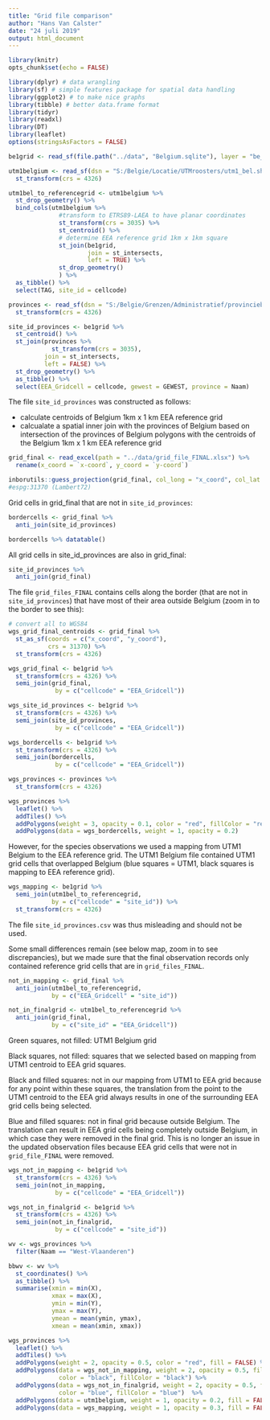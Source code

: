 ```yaml
---
title: "Grid file comparison"
author: "Hans Van Calster"
date: "24 juli 2019"
output: html_document
---
```


```r
library(knitr)
opts_chunk$set(echo = FALSE)

library(dplyr) # data wrangling
library(sf) # simple features package for spatial data handling
library(ggplot2) # to make nice graphs 
library(tibble) # better data.frame format
library(tidyr)
library(readxl)
library(DT)
library(leaflet)
options(stringsAsFactors = FALSE)
```

```r
be1grid <- read_sf(file.path("../data", "Belgium.sqlite"), layer = "be_1km")
```

```r
utm1belgium <- read_sf(dsn = "S:/Belgie/Locatie/UTMroosters/utm1_bel.shp") %>%
  st_transform(crs = 4326)

utm1bel_to_referencegrid <- utm1belgium %>%
  st_drop_geometry() %>%
  bind_cols(utm1belgium %>%
              #transform to ETRS89-LAEA to have planar coordinates
              st_transform(crs = 3035) %>%
              st_centroid() %>%
              # determine EEA reference grid 1km x 1km square
              st_join(be1grid,
                      join = st_intersects,
                      left = TRUE) %>%
              st_drop_geometry() 
              ) %>%
  as_tibble() %>%
  select(TAG, site_id = cellcode)
```




```r
provinces <- read_sf(dsn = "S:/Belgie/Grenzen/Administratief/provinciebel.shp") %>%
  st_transform(crs = 4326)
```



```r
site_id_provinces <- be1grid %>%
  st_centroid() %>%
  st_join(provinces %>%
            st_transform(crs = 3035),
          join = st_intersects, 
          left = FALSE) %>%
  st_drop_geometry() %>%
  as_tibble() %>%
  select(EEA_Gridcell = cellcode, gewest = GEWEST, province = Naam)
```

The file `site_id_provinces` was constructed as follows:

- calculate centroids of Belgium 1km x 1 km EEA reference grid
- calcualate a spatial inner join with the provinces of Belgium based on intersection of the provinces of Belgium polygons with the centroids of the Belgium 1km x 1 km EEA reference grid


```r
grid_final <- read_excel(path = "../data/grid_file_FINAL.xlsx") %>%
  rename(x_coord = `x-coord`, y_coord = `y-coord`)
```

```r
inborutils::guess_projection(grid_final, col_long = "x_coord", col_lat = "y_coord")
#espg:31370 (Lambert72)
```


Grid cells in grid_final that are not in `site_id_provinces`:

```r
bordercells <- grid_final %>%
  anti_join(site_id_provinces) 

bordercells %>% datatable()
```



All grid cells in site_id_provinces are also in grid_final:

```r
site_id_provinces %>%
  anti_join(grid_final)
```


The file `grid_files_FINAL` contains cells along the border (that are not in `site_id_provinces`) that have most of their area outside Belgium (zoom in to the border to see this):

```r
# convert all to WGS84
wgs_grid_final_centroids <- grid_final %>%
  st_as_sf(coords = c("x_coord", "y_coord"),
           crs = 31370) %>%
  st_transform(crs = 4326)

wgs_grid_final <- be1grid %>%
  st_transform(crs = 4326) %>%
  semi_join(grid_final,
             by = c("cellcode" = "EEA_Gridcell"))

wgs_site_id_provinces <- be1grid %>%
  st_transform(crs = 4326) %>%
  semi_join(site_id_provinces,
             by = c("cellcode" = "EEA_Gridcell"))

wgs_bordercells <- be1grid %>%
  st_transform(crs = 4326) %>%
  semi_join(bordercells,
             by = c("cellcode" = "EEA_Gridcell"))

```


```r
wgs_provinces <- provinces %>%
  st_transform(crs = 4326)

wgs_provinces %>%
  leaflet() %>%
  addTiles() %>%
  addPolygons(weight = 3, opacity = 0.1, color = "red", fillColor = "red") %>%
  addPolygons(data = wgs_bordercells, weight = 1, opacity = 0.2)
```


However, for the species observations we used a mapping from UTM1 Belgium to the EEA reference grid. The UTM1 Belgium file contained UTM1 grid cells that overlapped Belgium (blue squares = UTM1, black squares is mapping to EEA reference grid).


```r


wgs_mapping <- be1grid %>%
  semi_join(utm1bel_to_referencegrid,
            by = c("cellcode" = "site_id")) %>%
  st_transform(crs = 4326)
```


The file `site_id_provinces.csv` was thus misleading and should not be used. 

Some small differences remain (see below map, zoom in to see discrepancies), but we made sure that the final observation records only contained reference grid cells that are in `grid_files_FINAL`.


```r
not_in_mapping <- grid_final %>%
  anti_join(utm1bel_to_referencegrid,
            by = c("EEA_Gridcell" = "site_id"))
```


```r
not_in_finalgrid <- utm1bel_to_referencegrid %>%
  anti_join(grid_final,
            by = c("site_id" = "EEA_Gridcell"))
```


Green squares, not filled: UTM1 Belgium grid

Black squares, not filled: squares that we selected based on mapping from UTM1 centroid to EEA grid squares.

Black and filled squares: not in our mapping from UTM1 to EEA grid because for any point within these squares, the translation from the point to the UTM1 centroid to the EEA grid always results in one of the surrounding EEA grid cells being selected.

Blue and filled squares: not in final grid because outside Belgium. The translation can result in EEA grid cells being completely outside Belgium, in which case they were removed in the final grid. This is no longer an issue in the updated observation files because EEA grid cells that were not in `grid_file_FINAL` were removed. 

```r
wgs_not_in_mapping <- be1grid %>%
  st_transform(crs = 4326) %>%
  semi_join(not_in_mapping,
             by = c("cellcode" = "EEA_Gridcell"))

wgs_not_in_finalgrid <- be1grid %>%
  st_transform(crs = 4326) %>%
  semi_join(not_in_finalgrid,
             by = c("cellcode" = "site_id"))

wv <- wgs_provinces %>%
  filter(Naam == "West-Vlaanderen")

bbwv <- wv %>%
  st_coordinates() %>%
  as_tibble() %>%
  summarise(xmin = min(X),
            xmax = max(X),
            ymin = min(Y),
            ymax = max(Y),
            ymean = mean(ymin, ymax),
            xmean = mean(xmin, xmax))

wgs_provinces %>%
  leaflet() %>%
  addTiles() %>%
  addPolygons(weight = 2, opacity = 0.5, color = "red", fill = FALSE) %>%
  addPolygons(data = wgs_not_in_mapping, weight = 2, opacity = 0.5, fill = TRUE, 
              color = "black", fillColor = "black") %>%
  addPolygons(data = wgs_not_in_finalgrid, weight = 2, opacity = 0.5, fill = TRUE,
              color = "blue", fillColor = "blue")  %>%
  addPolygons(data = utm1belgium, weight = 1, opacity = 0.2, fill = FALSE, color = "green") %>%
  addPolygons(data = wgs_mapping, weight = 1, opacity = 0.3, fill = FALSE, color = "black") 
```







